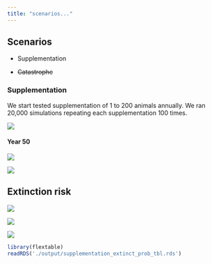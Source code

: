 ```yaml
---
title: "scenarios..."
---
```


## Scenarios

-   Supplementation

-   <s>Catastrophe</s>

### Supplementation

We start tested supplementation of 1 to 200 animals annually. We ran 20,000 simulations repeating each supplementation 100 times.

![](figures/supplementation_440400_supp.png)

#### Year 50

![](figures/supplementation_2050_supp.png)

![](figures/supplementation_2050_supp_extprob.png)


## Extinction risk

![](/figures/supplementation_extinction_prob.png)

![](figures/supplementation_extinction_prob_year.png)


![](figures/supplementation_extinction_prob_gam.png)

```r
library(flextable)
readRDS('./output/supplementation_extinct_prob_tbl.rds')

```


